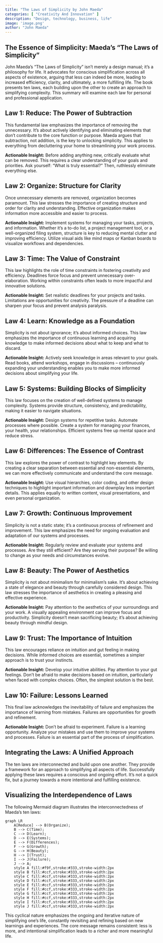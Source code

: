 ```yaml
---
title: "The Laws of Simplicity by John Maeda"
categories: [ "Creativity And Innovation" ]
description: "Design, technology, business, life"
image: 'image.png'
author: "John Maeda"
---
```

## The Essence of Simplicity: Maeda's "The Laws of Simplicity"

John Maeda's "The Laws of Simplicity" isn't merely a design manual; it's a philosophy for life. It advocates for conscious simplification across all aspects of existence, arguing that less can indeed be more, leading to increased efficiency, clarity, and ultimately, a more fulfilling life. The book presents ten laws, each building upon the other to create an approach to simplifying complexity. This summary will examine each law for personal and professional application.


## Law 1: Reduce: The Power of Subtraction

This fundamental law emphasizes the importance of removing the unnecessary.  It's about actively identifying and eliminating elements that don't contribute to the core function or purpose.  Maeda argues that subtraction, not addition, is the key to unlocking simplicity.  This applies to everything from decluttering your home to streamlining your work process.

**Actionable Insight:** Before adding anything new, critically evaluate what can be removed.  This requires a clear understanding of your goals and priorities.  Ask yourself: "What is truly essential?"  Then, ruthlessly eliminate everything else.


## Law 2: Organize: Structure for Clarity

Once unnecessary elements are removed, organization becomes paramount. This law stresses the importance of creating structure and order for clarity and understanding. Effective organization makes information more accessible and easier to process.

**Actionable Insight:** Implement systems for managing your tasks, projects, and information.  Whether it's a to-do list, a project management tool, or a well-organized filing system, structure is key to reducing mental clutter and improving efficiency.  Utilize visual aids like mind maps or Kanban boards to visualize workflows and dependencies.


## Law 3: Time: The Value of Constraint

This law highlights the role of time constraints in fostering creativity and efficiency. Deadlines force focus and prevent unnecessary over-elaboration. Working within constraints often leads to more impactful and innovative solutions.

**Actionable Insight:** Set realistic deadlines for your projects and tasks. Limitations are opportunities for creativity. The pressure of a deadline can sharpen your focus and prevent analysis paralysis.


## Law 4: Learn: Knowledge as a Foundation

Simplicity is not about ignorance; it's about informed choices.  This law emphasizes the importance of continuous learning and acquiring knowledge to make informed decisions about what to keep and what to discard.

**Actionable Insight:**  Actively seek knowledge in areas relevant to your goals.  Read books, attend workshops, engage in discussions – continuously expanding your understanding enables you to make more informed decisions about simplifying your life.


## Law 5: Systems: Building Blocks of Simplicity

This law focuses on the creation of well-defined systems to manage complexity. Systems provide structure, consistency, and predictability, making it easier to navigate situations.

**Actionable Insight:** Design systems for repetitive tasks.  Automate processes where possible.  Create a system for managing your finances, your health, your relationships.  Efficient systems free up mental space and reduce stress.


## Law 6: Differences: The Essence of Contrast

This law explores the power of contrast to highlight key elements. By creating a clear separation between essential and non-essential elements, we can more effectively communicate and understand the core message.

**Actionable Insight:** Use visual hierarchies, color coding, and other design techniques to highlight important information and downplay less important details. This applies equally to written content, visual presentations, and even personal organization.


## Law 7: Growth: Continuous Improvement

Simplicity is not a static state; it's a continuous process of refinement and improvement.  This law emphasizes the need for ongoing evaluation and adaptation of our systems and processes.

**Actionable Insight:** Regularly review and evaluate your systems and processes. Are they still efficient? Are they serving their purpose? Be willing to change as your needs and circumstances evolve.


## Law 8: Beauty: The Power of Aesthetics

Simplicity is not about minimalism for minimalism's sake.  It's about achieving a state of elegance and beauty through carefully considered design.  This law stresses the importance of aesthetics in creating a pleasing and effective experience.

**Actionable Insight:** Pay attention to the aesthetics of your surroundings and your work. A visually appealing environment can improve focus and productivity. Simplicity doesn't mean sacrificing beauty; it's about achieving beauty through mindful design.


## Law 9: Trust: The Importance of Intuition

This law encourages reliance on intuition and gut feeling in making decisions.  While informed choices are essential, sometimes a simpler approach is to trust your instincts.

**Actionable Insight:**  Develop your intuitive abilities.  Pay attention to your gut feelings.  Don't be afraid to make decisions based on intuition, particularly when faced with complex choices.  Often, the simplest solution is the best.


## Law 10: Failure: Lessons Learned

This final law acknowledges the inevitability of failure and emphasizes the importance of learning from mistakes.  Failures are opportunities for growth and refinement.

**Actionable Insight:** Don't be afraid to experiment. Failure is a learning opportunity. Analyze your mistakes and use them to improve your systems and processes. Failure is an essential part of the process of simplification.


## Integrating the Laws: A Unified Approach

The ten laws are interconnected and build upon one another.  They provide a framework for an approach to simplifying all aspects of life.  Successfully applying these laws requires a conscious and ongoing effort.  It’s not a quick fix, but a journey towards a more intentional and fulfilling existence.


##  Visualizing the Interdependence of Laws

The following Mermaid diagram illustrates the interconnectedness of Maeda's ten laws:

```mermaid
graph LR
    A[Reduce] --> B(Organize);
    B --> C(Time);
    C --> D(Learn);
    D --> E(Systems);
    E --> F(Differences);
    F --> G(Growth);
    G --> H(Beauty);
    H --> I(Trust);
    I --> J(Failure);
    J --> A;
    style A fill:#f9f,stroke:#333,stroke-width:2px
    style B fill:#ccf,stroke:#333,stroke-width:2px
    style C fill:#ccf,stroke:#333,stroke-width:2px
    style D fill:#ccf,stroke:#333,stroke-width:2px
    style E fill:#ccf,stroke:#333,stroke-width:2px
    style F fill:#ccf,stroke:#333,stroke-width:2px
    style G fill:#ccf,stroke:#333,stroke-width:2px
    style H fill:#ccf,stroke:#333,stroke-width:2px
    style I fill:#ccf,stroke:#333,stroke-width:2px
    style J fill:#ccf,stroke:#333,stroke-width:2px

```

This cyclical nature emphasizes the ongoing and iterative nature of simplifying one's life, constantly revisiting and refining based on new learnings and experiences.  The core message remains consistent: less is more, and intentional simplification leads to a richer and more meaningful life.

